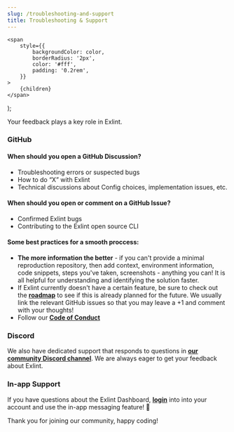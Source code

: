 ```yaml
---
slug: /troubleshooting-and-support
title: Troubleshooting & Support
---
```


	<span
		style={{
			backgroundColor: color,
			borderRadius: '2px',
			color: '#fff',
			padding: '0.2rem',
		}}
	>
		{children}
	</span>
);

Your feedback plays a key role in Exlint.

### <Highlight color="#171515">GitHub</Highlight>

#### When should you open a GitHub Discussion?

-   Troubleshooting errors or suspected bugs
-   How to do “X” with Exlint
-   Technical discussions about Config choices, implementation issues, etc.

#### When should you open or comment on a GitHub Issue?

-   Confirmed Exlint bugs
-   Contributing to the Exlint open source CLI

#### Some best practices for a smooth proccess:

-   **The more information the better** - if you can't provide a minimal reproduction repository, then add context,
    environment information, code snippets, steps you've taken, screenshots - anything you can!
    It is all helpful for understanding and identifying the solution faster.
-   If Exlint currently doesn't have a certain feature, be sure to check out the [**roadmap**](https://exlint.notion.site) to see if this is
    already planned for the future. We usually link the relevant GitHub issues so that you may leave a +1
    and comment with your thoughts!
-   Follow our [**Code of Conduct**](https://github.com/Exlint/cli/blob/main/CODE_OF_CONDUCT.md)

### <Highlight color="#5865F2">Discord</Highlight>

We also have dedicated support that responds to questions in [**our community Discord channel**](https://discord.com/invite/sqtbwvgzek).
We are always eager to get your feedback about Exlint.

### <Highlight color="#4292F5">In-app Support</Highlight>

If you have questions about the Exlint Dashboard, [**login**](https://app.exlint.io) into into your account and use the in-app messaging feature! 🙏

Thank you for joining our community, happy coding!
